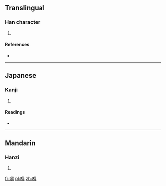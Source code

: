 ==Translingual==

===Han character===
{{Han char|rn=30|rad=口|as=11|sn=14|four=|canj=口竹人戈 (RHOI)|ids=⿰[[口]][[得]]}}

# {{defn|Han|sort=口11}}

====References====
* {{Han ref|kx=0206.201|dkj=04229|hdz=10677.110|uh=561A|ud=22042}}

----

==Japanese==

===Kanji===
{{ja-kanji|grade=|rs=口11}}

# {{defn|lang=ja|sort=口11}}

====Readings====
* {{ja-readings|on=[[とく]] (toku)|kun=}}

----

==Mandarin==

===Hanzi===
{{cmn-hanzi|pin=[[dé]] ([[de2]])|wg=te<sup>2</sup>}}

# {{defn|lang=cmn|sort=口11}}

[[fr:嘚]]
[[pl:嘚]]
[[zh:嘚]]